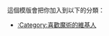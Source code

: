 {{Userbox
  |id=[[File:Crystal Clear app Startup Wizard.png|40px]]
  |id-c=white
  |info=這個用戶喜歡'''[[魔術|<span style="color:#c0c0c0;">魔術</span>]]'''。
  |info-c=#010101
  |info-s=10
  |border-c=#000000
  |info-fc=#c0c0c0
}} <includeonly>[[Category:喜歡魔術的維基人|{{PAGENAME}}]]</includeonly>
<noinclude>
<p style="clear: both; padding-top: 2em">
這個模版會把你加入到以下的分類：
*[[:Category:喜歡魔術的維基人]]
</noinclude>